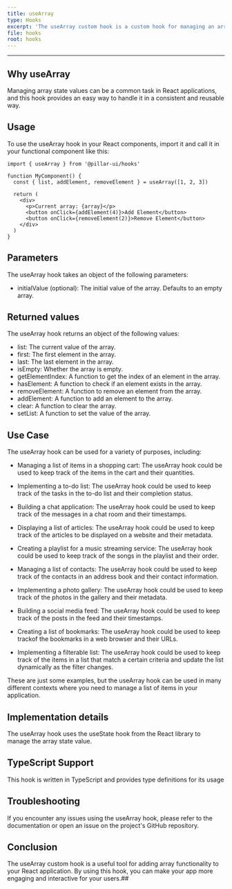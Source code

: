 ```yaml
---
title: useArray
type: Hooks
excerpt: 'The useArray custom hook is a custom hook for managing an array state value. It returns an object containing the current array value, a function to add an element to the array, a function to remove an element from the array, and a function to sort the array.'
file: hooks
root: hooks
---
```


---

## Why useArray

Managing array state values can be a common task in React applications, and this hook provides an easy way to handle it in a consistent and reusable way.

## Usage

To use the useArray hook in your React components, import it and call it in your functional component like this:

```tsx title='app.tsx' showLineNumbers
import { useArray } from '@pillar-ui/hooks'

function MyComponent() {
  const { list, addElement, removeElement } = useArray([1, 2, 3])

  return (
    <div>
      <p>Current array: {array}</p>
      <button onClick={addElement(4)}>Add Element</button>
      <button onClick={removeElement(2)}>Remove Element</button>
    </div>
  )
}
```

## Parameters

The useArray hook takes an object of the following parameters:

- initialValue (optional): The initial value of the array. Defaults to an empty array.

## Returned values

The useArray hook returns an object of the following values:

- list: The current value of the array.
- first: The first element in the array.
- last: The last element in the array.
- isEmpty: Whether the array is empty.
- getElementIndex: A function to get the index of an element in the array.
- hasElement: A function to check if an element exists in the array.
- removeElement: A function to remove an element from the array.
- addElement: A function to add an element to the array.
- clear: A function to clear the array.
- setList: A function to set the value of the array.

## Use Case

The useArray hook can be used for a variety of purposes, including:

- Managing a list of items in a shopping cart: The useArray hook could be used to keep track of the items in the cart and their quantities.

- Implementing a to-do list: The useArray hook could be used to keep track of the tasks in the to-do list and their completion status.

- Building a chat application: The useArray hook could be used to keep track of the messages in a chat room and their timestamps.

- Displaying a list of articles: The useArray hook could be used to keep track of the articles to be displayed on a website and their metadata.

- Creating a playlist for a music streaming service: The useArray hook could be used to keep track of the songs in the playlist and their order.

- Managing a list of contacts: The useArray hook could be used to keep track of the contacts in an address book and their contact information.

- Implementing a photo gallery: The useArray hook could be used to keep track of the photos in the gallery and their metadata.

- Building a social media feed: The useArray hook could be used to keep track of the posts in the feed and their timestamps.

- Creating a list of bookmarks: The useArray hook could be used to keep trackof the bookmarks in a web browser and their URLs.

- Implementing a filterable list: The useArray hook could be used to keep track of the items in a list that match a certain criteria and update the list dynamically as the filter changes.

These are just some examples, but the useArray hook can be used in many different contexts where you need to manage a list of items in your application.

## Implementation details

The useArray hook uses the useState hook from the React library to manage the array state value.

## TypeScript Support

This hook is written in TypeScript and provides type definitions for its usage

## Troubleshooting

If you encounter any issues using the useArray hook, please refer to the documentation or open an issue on the project's GitHub repository.

## Conclusion

The useArray custom hook is a useful tool for adding array functionality to your React application. By using this hook, you can make your app more engaging and interactive for your users.##
